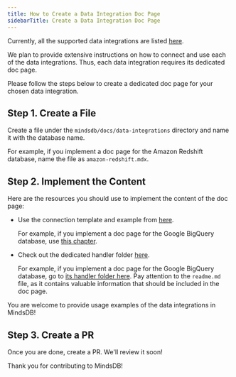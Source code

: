 ```yaml
---
title: How to Create a Data Integration Doc Page
sidebarTitle: Create a Data Integration Doc Page
---
```


Currently, all the supported data integrations are listed [here](/data-integrations/all-data-integrations).

We plan to provide extensive instructions on how to connect and use each of the data integrations. Thus, each data integration requires its dedicated doc page.

Please follow the steps below to create a dedicated doc page for your chosen data integration.

## Step 1. Create a File

Create a file under the `mindsdb/docs/data-integrations` directory and name it with the database name.

For example, if you implement a doc page for the Amazon Redshift database, name the file as `amazon-redshift.mdx`.

## Step 2. Implement the Content

Here are the resources you should use to implement the content of the doc page:

- Use the connection template and example from [here](/data-integrations/all-data-integrations).

    For example, if you implement a doc page for the Google BigQuery database, use [this chapter](/data-integrations/all-data-integrations#google-bigquery).

- Check out the dedicated handler folder [here](https://github.com/mindsdb/mindsdb/tree/staging/mindsdb/integrations/handlers).

    For example, if you implement a doc page for the Google BigQuery database, go to [its handler folder here](https://github.com/mindsdb/mindsdb/tree/staging/mindsdb/integrations/handlers/bigquery_handler). Pay attention to the `readme.md` file, as it contains valuable information that should be included in the doc page.

You are welcome to provide usage examples of the data integrations in MindsDB!

## Step 3. Create a PR

Once you are done, create a PR. We'll review it soon!

Thank you for contributing to MindsDB!
